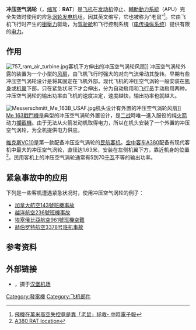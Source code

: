 {{Refimprove|time=2017-10-13T23:43:44+00:00}}
{{missing information|液压输出；武器用途（外置机炮、炸弹供电）}}
'''冲压空气涡轮'''（{{lang-en|'''R'''am '''A'''ir '''T'''urbine}}，[[缩写|缩写]]：'''RAT'''）是[[飞机|飞机]]在[[发动机|发动机]]停止、[[輔助動力系統|輔助動力系統]]（APU）完全失效时使用的应急[[涡轮发动机|涡轮]][[发电机|发电机]]组。因其英文缩写，它也被称为“老鼠”<ref>[http://hottopic.chinatimes.com/20150727004234-260805 飛機在萬米高空失控竟是靠「老鼠」拯救- 中時電子報]</ref>。它由飞机飞行时产生的[[衝壓力|衝壓力]]驱动，为[[驾驶舱|驾驶舱]]和飞行控制系统（[[电传操纵系统|电传操纵系统]]）提供有限的[[电力|电力]]。

==作用==
[[File:757_ram_air_turbine.jpg|thumb]]客机下方伸出的冲压空气涡轮风扇]]
冲压空气涡轮外露的装置为一个小型的[[风扇|风扇]]，由飞机飞行时强大的对向气流带动其旋转。早期有些冲压空气涡轮设计是将其固定在飞机外部。现代飞机的冲压空气涡轮一般安装在[[机身|机身]]或[[机翼|机翼]]下部，只在紧急状况下才会伸出，分为自动启用和[[飞行员|飞行员]]手动启用两种。冲压空气涡轮的输出功率由飞机的速度决定，速度越快，输出功率也就越大。

[[File:Messerschmitt_Me_163B_USAF.jpg|thumb]]机头设计有外置的冲压空气涡轮风扇]]
[[Me_163戰鬥機|Me 163戰鬥機]]是典型的冲压空气涡轮外置设计，是[[二次世界大戰|二战]]時唯一進入服役的纯[[火箭|火箭]]动力[[攔截機|攔截機]]。由于无法从火箭发动机取得电力，所以在机头安装了一个外置的冲压空气涡轮，为全机提供电力供应。

[[維克斯VC10|維克斯VC10]]是第一款配备冲压空气涡轮的[[民航客机|民航客机]]。[[空中客车A380|空中客车A380]]配备有现代客机中最大的冲压空气涡轮，直径达1.63米，安装在左侧机翼下方，靠近机身的位置<ref>[http://a380flightdeck.tumblr.com/post/93959107370/ram-air-turbine-rat-a-ram-air-turbine A380 RAT location]</ref>。民用客机上的冲压空气涡轮通常有5到70[[千瓦|千瓦]]不等的输出功率。

==紧急事故中的应用==
下列是一些客机遭遇紧急状况时，使用冲压空气涡轮的例子：
*[[加拿大航空143號班機事故|加拿大航空143號班機事故]]
*[[越洋航空236號班機事故|越洋航空236號班機事故]]
*[[埃塞俄比亞航空961號班機空難|埃塞俄比亞航空961號班機空難]]
*[[赫伯罗特航空3378号班机事故|赫伯罗特航空3378号班机事故]]

==参考资料==
{{reflist}}

==外部链接==
*{{YouTube|2BAqp7oh6Wg|一个空客A380客机打开冲压空气涡轮降落的视频}}，摄于[[汉堡机场|汉堡机场]]

{{commonscat|Ram air turbines}}

{{航空器部件}}

[[Category:發電機|Category:發電機]]
[[Category:飞机部件|Category:飞机部件]]